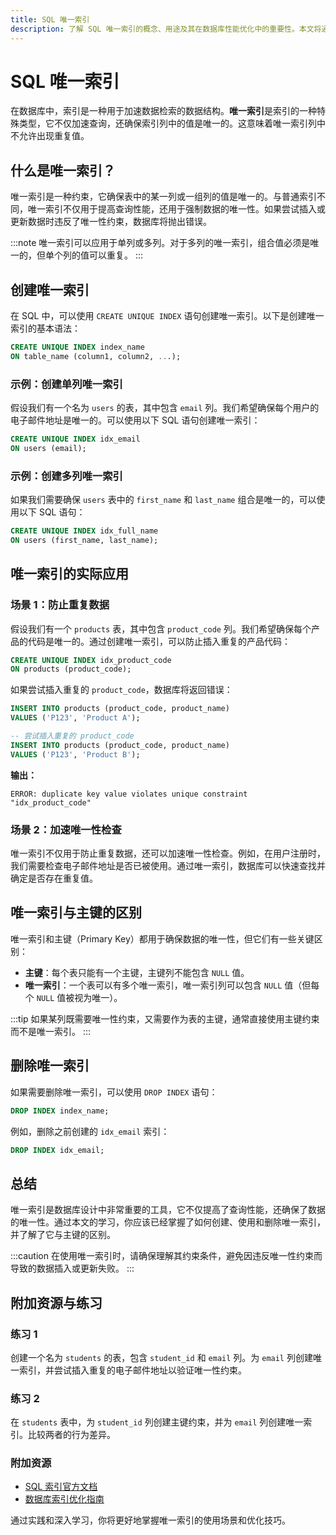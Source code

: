 ```yaml
---
title: SQL 唯一索引
description: 了解 SQL 唯一索引的概念、用途及其在数据库性能优化中的重要性。本文将通过示例和实际案例帮助初学者掌握唯一索引的使用方法。
---
```


# SQL 唯一索引

在数据库中，索引是一种用于加速数据检索的数据结构。**唯一索引**是索引的一种特殊类型，它不仅加速查询，还确保索引列中的值是唯一的。这意味着唯一索引列中不允许出现重复值。

## 什么是唯一索引？

唯一索引是一种约束，它确保表中的某一列或一组列的值是唯一的。与普通索引不同，唯一索引不仅用于提高查询性能，还用于强制数据的唯一性。如果尝试插入或更新数据时违反了唯一性约束，数据库将抛出错误。

:::note
唯一索引可以应用于单列或多列。对于多列的唯一索引，组合值必须是唯一的，但单个列的值可以重复。
:::

## 创建唯一索引

在 SQL 中，可以使用 `CREATE UNIQUE INDEX` 语句创建唯一索引。以下是创建唯一索引的基本语法：

```sql
CREATE UNIQUE INDEX index_name
ON table_name (column1, column2, ...);
```

### 示例：创建单列唯一索引

假设我们有一个名为 `users` 的表，其中包含 `email` 列。我们希望确保每个用户的电子邮件地址是唯一的。可以使用以下 SQL 语句创建唯一索引：

```sql
CREATE UNIQUE INDEX idx_email
ON users (email);
```

### 示例：创建多列唯一索引

如果我们需要确保 `users` 表中的 `first_name` 和 `last_name` 组合是唯一的，可以使用以下 SQL 语句：

```sql
CREATE UNIQUE INDEX idx_full_name
ON users (first_name, last_name);
```

## 唯一索引的实际应用

### 场景 1：防止重复数据

假设我们有一个 `products` 表，其中包含 `product_code` 列。我们希望确保每个产品的代码是唯一的。通过创建唯一索引，可以防止插入重复的产品代码：

```sql
CREATE UNIQUE INDEX idx_product_code
ON products (product_code);
```

如果尝试插入重复的 `product_code`，数据库将返回错误：

```sql
INSERT INTO products (product_code, product_name)
VALUES ('P123', 'Product A');

-- 尝试插入重复的 product_code
INSERT INTO products (product_code, product_name)
VALUES ('P123', 'Product B');
```

**输出：**

```
ERROR: duplicate key value violates unique constraint "idx_product_code"
```

### 场景 2：加速唯一性检查

唯一索引不仅用于防止重复数据，还可以加速唯一性检查。例如，在用户注册时，我们需要检查电子邮件地址是否已被使用。通过唯一索引，数据库可以快速查找并确定是否存在重复值。

## 唯一索引与主键的区别

唯一索引和主键（Primary Key）都用于确保数据的唯一性，但它们有一些关键区别：

- **主键**：每个表只能有一个主键，主键列不能包含 `NULL` 值。
- **唯一索引**：一个表可以有多个唯一索引，唯一索引列可以包含 `NULL` 值（但每个 `NULL` 值被视为唯一）。

:::tip
如果某列既需要唯一性约束，又需要作为表的主键，通常直接使用主键约束而不是唯一索引。
:::

## 删除唯一索引

如果需要删除唯一索引，可以使用 `DROP INDEX` 语句：

```sql
DROP INDEX index_name;
```

例如，删除之前创建的 `idx_email` 索引：

```sql
DROP INDEX idx_email;
```

## 总结

唯一索引是数据库设计中非常重要的工具，它不仅提高了查询性能，还确保了数据的唯一性。通过本文的学习，你应该已经掌握了如何创建、使用和删除唯一索引，并了解了它与主键的区别。

:::caution
在使用唯一索引时，请确保理解其约束条件，避免因违反唯一性约束而导致的数据插入或更新失败。
:::

## 附加资源与练习

### 练习 1
创建一个名为 `students` 的表，包含 `student_id` 和 `email` 列。为 `email` 列创建唯一索引，并尝试插入重复的电子邮件地址以验证唯一性约束。

### 练习 2
在 `students` 表中，为 `student_id` 列创建主键约束，并为 `email` 列创建唯一索引。比较两者的行为差异。

### 附加资源
- [SQL 索引官方文档](https://www.sqlite.org/lang_createindex.html)
- [数据库索引优化指南](https://use-the-index-luke.com/)

通过实践和深入学习，你将更好地掌握唯一索引的使用场景和优化技巧。